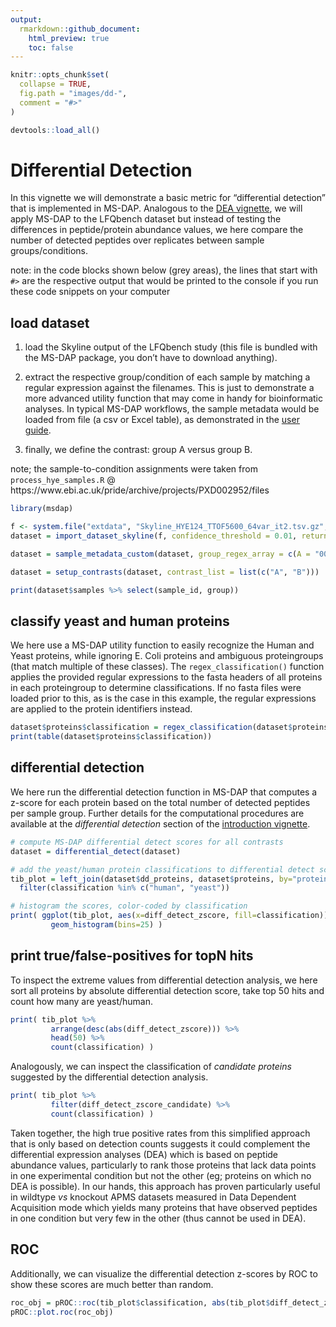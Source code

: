 ```yaml
---
output: 
  rmarkdown::github_document:
    html_preview: true
    toc: false
---
```


```r
knitr::opts_chunk$set(
  collapse = TRUE,
  fig.path = "images/dd-",
  comment = "#>"
)
```

```r
devtools::load_all()
```


# Differential Detection

In this vignette we will demonstrate a basic metric for "differential detection" that is implemented in MS-DAP. Analogous to the [DEA vignette](differential_expression_analysis.md), we will apply MS-DAP to the LFQbench dataset but instead of testing the differences in peptide/protein abundance values, we here compare the number of detected peptides over replicates between sample groups/conditions.

note: in the code blocks shown below (grey areas), the lines that start with `#> ` are the respective output that would be printed to the console if you run these code snippets on your computer


## load dataset

1. load the Skyline output of the LFQbench study (this file is bundled with the MS-DAP package, you don't have to download anything).

2. extract the respective group/condition of each sample by matching a regular expression against the filenames. This is just to demonstrate a more advanced utility function that may come in handy for bioinformatic analyses. In typical MS-DAP workflows, the sample metadata would be loaded from file (a csv or Excel table), as demonstrated in the [user guide](userguide.md).

3. finally, we define the contrast: group A versus group B.


note; the sample-to-condition assignments were taken from `process_hye_samples.R`  @  https://www.ebi.ac.uk/pride/archive/projects/PXD002952/files

```r
library(msdap)

f <- system.file("extdata", "Skyline_HYE124_TTOF5600_64var_it2.tsv.gz", package = "msdap")
dataset = import_dataset_skyline(f, confidence_threshold = 0.01, return_decoys = F, acquisition_mode = "dia")

dataset = sample_metadata_custom(dataset, group_regex_array = c(A = "007|009|011", B = "008|010|012") )

dataset = setup_contrasts(dataset, contrast_list = list(c("A", "B")))

print(dataset$samples %>% select(sample_id, group))
```


## classify yeast and human proteins

We here use a MS-DAP utility function to easily recognize the Human and Yeast proteins, while ignoring E. Coli proteins and ambiguous proteingroups (that match multiple of these classes). The `regex_classification()` function applies the provided regular expressions to the fasta headers of all proteins in each proteingroup to determine classifications. If no fasta files were loaded prior to this, as is the case in this example, the regular expressions are applied to the protein identifiers instead.

```r
dataset$proteins$classification = regex_classification(dataset$proteins$fasta_headers, regex=c(human="_HUMA", yeast="_YEAS", discard="_ECOL"))
print(table(dataset$proteins$classification))
```


## differential detection

We here run the differential detection function in MS-DAP that computes a z-score for each protein based on the total number of detected peptides per sample group. Further details for the computational procedures are available at the _differential detection_ section of the [introduction vignette](intro.md).


```r
# compute MS-DAP differential detect scores for all contrasts
dataset = differential_detect(dataset)

# add the yeast/human protein classifications to differential detect score tibble and filter to only keep human and yeast proteins
tib_plot = left_join(dataset$dd_proteins, dataset$proteins, by="protein_id") %>%
  filter(classification %in% c("human", "yeast"))

# histogram the scores, color-coded by classification
print( ggplot(tib_plot, aes(x=diff_detect_zscore, fill=classification)) + 
         geom_histogram(bins=25) )
```


## print true/false-positives for topN hits

To inspect the extreme values from differential detection analysis, we here sort all proteins by absolute differential detection score, take top 50 hits and count how many are yeast/human. 

```r
print( tib_plot %>% 
         arrange(desc(abs(diff_detect_zscore))) %>% 
         head(50) %>% 
         count(classification) )
```

Analogously, we can inspect the classification of _candidate proteins_ suggested by the differential detection analysis.
```r
print( tib_plot %>% 
         filter(diff_detect_zscore_candidate) %>% 
         count(classification) )
```

Taken together, the high true positive rates from this simplified approach that is only based on detection counts suggests it could complement the differential expression analyses (DEA) which is based on peptide abundance values, particularly to rank those proteins that lack data points in one experimental condition but not the other (eg; proteins on which no DEA is possible). In our hands, this approach has proven particularly useful in wildtype _vs_ knockout APMS datasets measured in Data Dependent Acquisition mode which yields many proteins that have observed peptides in one condition but very few in the other (thus cannot be used in DEA).


## ROC

Additionally, we can visualize the differential detection z-scores by ROC to show these scores are much better than random.

```r
roc_obj = pROC::roc(tib_plot$classification, abs(tib_plot$diff_detect_zscore), levels=c("human", "yeast"), direction="<")
pROC::plot.roc(roc_obj)
```
